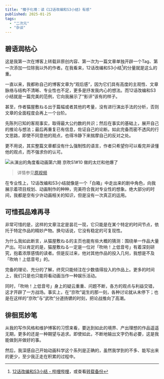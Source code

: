 ```yaml
---
title: "臻于化境：读《12话改编和S3小结》有感"
published: 2025-01-25
tags:
  - "二次元"
  - "杂谈"
---
```


## 碧语润枯心
这是我第一次在博客上转载非原创内容、第一次为一篇文章单独开辟一个Tag、第一次添加一位除我以外的作者。在我看来，12话改编和S3小结[^1]的分量就是这么的重。

一直以来，我都称自己的博客文章为“观后感”，因为它们具有高度的主观性、文章脉络与结构不清晰、专业性也不足，更多是抒发我内心的想法。而12话改编和S3小结就是一篇完美的范例，它向我展示了“影评”该有的样子。

甚至，作者猫屋敷ねる出于篇幅或者其他的考量，没有进行演出手法的分析，否则文章的全面程度会再上一个台阶。

先陈列已知的客观事实，取得最大公约数的共识；然后在事实的基础上，展开自己的推论与想法；最后再重复已有信息，佐证自己的论断。如此完备而密不透风的行文思路，即使不同意他的观点，也得冷静下来揣摩自己的反对之处。

更不用说，其实整篇文章都没有什么强制性的语言，作者只希望你可以看完并读懂他的观点，而不强求你的认可。

<Image src="https://blog-static.xeonzilla.top/img/achieve_the_sublime/01.avif" alt="从演出的角度看动画第六期 京吹S1#10 做的太烂和他爆了" format="avif" quality="high" inferSize />

>详情参见[原视频](https://www.bilibili.com/video/BV1Fw4m1f7j2)

在专业性上，12话改编和S3小结就像是一个「白箱」中走出来的剧中角色，向我展示着项目规划、动画制作的种种，完美符合我对专业性的想象。绝大部分的时间，我都是空有少许动画相关的知识，但是没有一次真正的运用。

## 可惜孤品难再寻
非常可惜的是，这样的文章注定是昙花一现，它只能是在某个特定的时间节点，依托于特定作品的精妙产物。换句话说，它没有稳定的可复现性。

为什么我如此断言，从猫屋敷ねる的主页也能有些大概的猜测：围绕单一作品大量产出。可以肯定的是，猫屋敷ねる一定是一位对「吹响！上低音号」有着深刻研究，抱着浓厚感情的读者。但是反过来，他对其他作品的投入几何，我想是不及「吹响！上低音号」的。

完备的理论、充分的了解，终究只能倾注在少数值得投入的作品上。更多的时间上，我们只是也只能将看动画当作一种娱乐活动。

同时，「吹响！上低音号」身上的疑云重重、问题不断，各方的观点与利益交错，这才开辟了一方战场。事实上，在“京吹”诞生的那一刻，各种讨论就从未停下；也是在这样的“京吹”与“武吹”分道扬镳的时刻，把论战推向了高潮。

## 徘徊觅妙笔

从我的写作风格和维护博客的习惯来看，要达到如此的境界、产出理想的作品遥遥无期，更多的还是一种期望与追求。即使如此，不断地输出文字仍有必要，这是我能做到并做好的事。

然后，我深感自己开始动画科学这个系列是正确的，虽然我学到的不多、能写出来的更少，至少我正走在积累的过程中。

[^1]:[12话改编和S3小结 - 哔哩哔哩](https://www.bilibili.com/opus/946810933277098003)，或查看[转载备份](/posts/episode_12_adaptation_and_s3_summary/)

